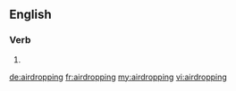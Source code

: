 ==English==

===Verb===
{{head|en}}

# {{present participle of|airdrop}}

[[de:airdropping]]
[[fr:airdropping]]
[[my:airdropping]]
[[vi:airdropping]]
